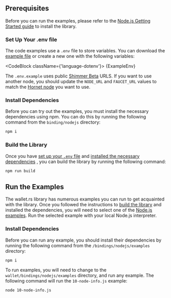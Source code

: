 
## Prerequisites

Before you can run the examples, please refer to the [Node.js Getting Started guide](./../getting_started/nodejs) to install
the library.

### Set Up Your .env file

The code examples use a `.env` file to store variables. You can download
the [example file](https://github.com/iotaledger/wallet.rs/blob/develop/wallet/bindings/nodejs/examples/.env.example) or create a new one with
the following variables:

<CodeBlock className={'language-dotenv'}>
    {ExampleEnv}
</CodeBlock>

The `.env.example` uses public [Shimmer Beta](https://wiki.iota.org/shimmer/introduction/reference/networks/betanet/)
URLS. If you want to use another node, you should update the `NODE_URL` and `FAUCET_URL` values to match the
[Hornet node](#hornet-node) you want to use.

### Install Dependencies

Before you can try out the examples, you must install the necessary dependencies using npm. You can do this by running
the following command from the `binding/nodejs` directory:

```bash
npm i
```

### Build the Library

Once you have [set up your `.env` file](#setup-your-env-file) and [installed the necessary dependencies](#install-dependencies)
, you can build the library by running the following command:

```bash
npm run build
```

## Run the Examples

The wallet.rs library has numerous examples you can run to get acquainted with the library.
Once you followed the instructions to [build the library](#build-the-library) and installed the dependencies, you will need to select one of the
[Node.js examples](https://github.com/iotaledger/wallet.rs/tree/develop/wallet/bindings/nodejs/examples/). Run the selected example with
your local Node.js interpreter.

### Install Dependencies

Before you can run any example, you should install their dependencies by running the following command from the
`/bindings/nodejs/examples` directory:

```bash
npm i
```

To run examples, you will need to change to the `wallet/bindings/nodejs/examples` directory, and run any example.
The following command will run the `10-node-info.js` example:

```bash
node 10-node-info.js
```
